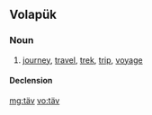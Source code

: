 ==Volapük==

===Noun===
{{vo-noun}}

#  [[journey]], [[travel]], [[trek]], [[trip]], [[voyage]]

====Declension====
{{vo-decl-noun}}

[[mg:täv]]
[[vo:täv]]
